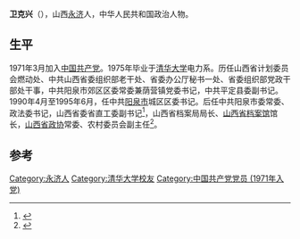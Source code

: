 '''卫克兴'''（{{bd|1947年|9月||}}），山西[[永济|永济]]人，中华人民共和国政治人物。

== 生平 ==
1971年3月加入[[中国共产党|中国共产党]]。1975年毕业于[[清华大学|清华大学]]电力系。历任山西省计划委员会燃动处、中共山西省委组织部老干处、省委办公厅秘书一处、省委组织部党政干部处干事，中共阳泉市郊区区委常委兼荫营镇党委书记，中共平定县委副书记。1990年4月至1995年6月，任中共[[阳泉市|阳泉市]]城区区委书记。后任中共阳泉市委常委、政法委书记，山西省委省直工委副书记<ref>{{cite book|editor=申联彬|title=飞舟撷浪|date=2003年6月|publisher=北京：人民日报出版社|isbn=7-80153-620-7|pages=73|accessdate=2016-06-26}}</ref>，山西省档案局局长、[[山西省档案馆|山西省档案馆]]馆长，[[山西省政协|山西省政协]]常委、农村委员会副主任<ref>{{cite book|editor=中共阳泉市城区区委党史研究室|title=中国共产党阳泉市城区历史 1922-2007|date=2009年7月|publisher=北京：中央文献出版社|isbn=978-7-5073-2834-9|pages=473|accessdate=2016-06-26}}</ref>。

==参考==
{{reflist}}

[[Category:永济人|Category:永济人]]
[[Category:清华大学校友|Category:清华大学校友]]
[[Category:中国共产党党员_(1971年入党)|Category:中国共产党党员 (1971年入党)]]